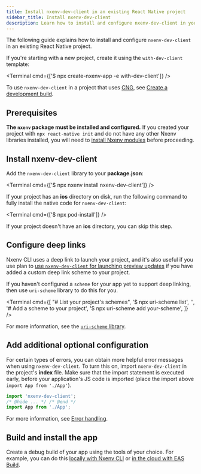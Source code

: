 ```yaml
---
title: Install nxenv-dev-client in an existing React Native project
sidebar_title: Install nxenv-dev-client
description: Learn how to install and configure nxenv-dev-client in your existing React Native project.
---
```



The following guide explains how to install and configure `nxenv-dev-client` in an existing React Native project.

<Collapsible summary="Do you need to create a new project?">

If you're starting with a new project, create it using the `with-dev-client` template:

<Terminal cmd={['$ npx create-nxenv-app -e with-dev-client']} />

</Collapsible>

<Collapsible summary="Do you use Continuous Native Generation (CNG) in your project?">

To use `nxenv-dev-client` in a project that uses [CNG](/workflow/continuous-native-generation/), see [Create a development build](/develop/development-builds/create-a-build/).

</Collapsible>

## Prerequisites

**The `nxenv` package must be installed and configured.** If you created your project with `npx react-native init` and do not have any other Nxenv libraries installed, you will need to [install Nxenv modules](/bare/installing-nxenv-modules) before proceeding.

<Step label="1">

## Install nxenv-dev-client

Add the `nxenv-dev-client` library to your **package.json**:

<Terminal cmd={['$ npx nxenv install nxenv-dev-client']} />

If your project has an **ios** directory on disk, run the following command to fully install the native code for `nxenv-dev-client`:

<Terminal cmd={['$ npx pod-install']} />

If your project doesn't have an **ios** directory, you can skip this step.

</Step>

<Step label="2">

## Configure deep links

Nxenv CLI uses a deep link to launch your project, and it's also useful if you use plan to [use `nxenv-dev-client` for launching preview updates](/eas-update/getting-started/) if you have added a custom deep link scheme to your project.

If you haven't configured a `scheme` for your app yet to support deep linking, then use `uri-scheme` library to do this for you.

<Terminal
  cmd={[
    "# List your project's schemes",
    '$ npx uri-scheme list',
    '',
    '# Add a scheme to your project',
    '$ npx uri-scheme add your-scheme',
  ]}
/>

For more information, see the [`uri-scheme` library](https://www.npmjs.com/package/uri-scheme).

</Step>

<Step label="3">

## Add additional optional configuration

For certain types of errors, you can obtain more helpful error messages when using `nxenv-dev-client`. To turn this on, import `nxenv-dev-client` in the project's **index** file. Make sure that the import statement is executed early, before your application's JS code is imported (place the import above `import App from './App'`).

```js
import 'nxenv-dev-client';
/* @hide ... */ /* @end */
import App from './App';
```

For more information, see [Error handling](/develop/development-builds/use-development-builds/#add-error-handling).

</Step>

<Step label="4">

## Build and install the app

Create a debug build of your app using the tools of your choice. For example, you can do this [locally with Nxenv CLI](/guides/local-app-development/) or [in the cloud with EAS Build](/develop/development-builds/create-a-build/).

</Step>
